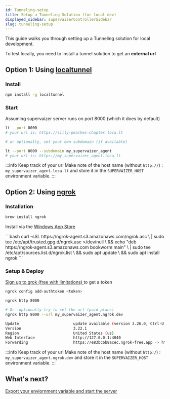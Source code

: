 ```yaml
---
id: Tunneling-setup
title: Setup a Tunneling Solution (for local dev)
displayed_sidebar: supervaizerControllerSidebar
slug: tunneling-setup
---
```



This guide walks you through setting up a Tunneling solution for local development.

To test locally, you need to install a tunnel solution to get an **external url**

## Option 1: Using [**localtunnel** <i className="bi bi-box-arrow-up-right"></i>](https://loca.lt)

### Install

```bash
npm install -g localtunnel
```

### Start

Assuming supervaizer server runs on port 8000 (which it does by default)

```bash
lt --port 8000
# your url is: https://silly-peaches-chapter.loca.lt

# or optionally, set your own subdomain (if available)

lt --port 8000 --subdomain my_supervaizer_agent
# your url is: https://my_supervaizer_agent.loca.lt
```

:::info Keep track of your url
Make note of the host name (without `http://`) : `my_supervaizer_agent.loca.lt` and store it in the `SUPERVAIZER_HOST` environment variable.
:::

## Option 2: Using [**ngrok** <i className="bi bi-box-arrow-up-right"></i>](https://ngrok.com/)

### Installation

<Tabs groupId="os" queryString>
  <TabItem value="mac" label="macOS">

```bash
brew install ngrok
```

  </TabItem>
  <TabItem value="win" label="Windows">

Install via the [Windows App Store <i className="bi bi-box-arrow-up-right"></i>](ms-windows-store://pdp/?ProductId=9mvs1j51gmk6)

  </TabItem>
  <TabItem value="linux" label="Linux (apt)">
  ```bash
  curl -sSL https://ngrok-agent.s3.amazonaws.com/ngrok.asc \
  | sudo tee /etc/apt/trusted.gpg.d/ngrok.asc >/dev/null \
  && echo "deb https://ngrok-agent.s3.amazonaws.com bookworm main" \
  | sudo tee /etc/apt/sources.list.d/ngrok.list \
  && sudo apt update \
  && sudo apt install ngrok
  ```

  </TabItem>
</Tabs>

### Setup & Deploy

[Sign up to grok (free with limitations) <i className="bi bi-box-arrow-up-right"></i>](https://dashboard.ngrok.com/signup) to get a token

```bash title="Configure"
ngrok config add-authtoken <token>
```

```bash title="Run"
ngrok http 8000

# Or -optionally try to set the url (paid plans)
ngrok http 8000 --url my_supervaizer_agent.ngrok.dev
```

```bash title="Ngrok Running" {5}
Update                        update available (version 3.26.0, Ctrl-U to update)
Version                       3.22.1
Region                        United States (us)
Web Interface                 http://127.0.0.1:4040
Forwarding                    https://e83bc6b8acec.ngrok-free.app -> http://localhost:8000
```

:::info Keep track of your url
Make note of the host name (without `http:/`) : `my_supervaizer_agent.ngrok.dev` and store it in the `SUPERVAIZER_HOST` environment variable.
:::

## What's next?

[Export your enviornment variable and start the server](quickstart#localdev)
